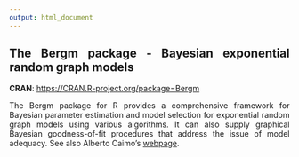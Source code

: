 ```yaml
---
output: html_document
---
```


<link rel="stylesheet" href="styles.css" type="text/css">

<!-- Global site tag (gtag.js) - Google Analytics -->
<script async src="https://www.googletagmanager.com/gtag/js?id=UA-51103728-2"></script>
<script>
  window.dataLayer = window.dataLayer || [];
  function gtag(){dataLayer.push(arguments);}
  gtag('js', new Date());

  gtag('config', 'UA-51103728-2');
</script>

<style>
body {
text-align: justify}
</style>

## The Bergm package - Bayesian exponential random graph models

**CRAN**: <https://CRAN.R-project.org/package=Bergm>

The Bergm package for R provides a comprehensive framework for Bayesian parameter estimation and model selection for exponential random graph models using various algorithms. It can also supply graphical Bayesian goodness-of-fit procedures that address the issue of model adequacy. See also Alberto Caimo's [webpage](https://acaimo.github.io).
